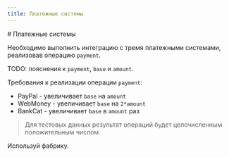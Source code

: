 ```yaml
---
title: Платежные системы
---
```



<Editor>
  # Платежные системы

  Необходимо выполнить интеграцию с тремя платежными системами, реализовав операцию `payment`.

  TODO: пояснения к `payment`, `base` и `amount`.

  Требования к реализации операции `payment`:

  - PayPal - увеличивает `base` на `amount`
  - WebMoney - увеличивает `base` на `2*amount`
  - BankCat - увеличивает `base` в `amount` раз

  > Для тестовых данных результат операций будет целочисленным положительным числом.

  <Hint title="Рекомендуемый паттерн проектирования">Используй фабрику.</Hint>
</Editor>
